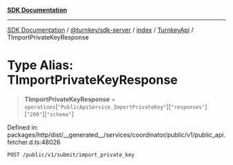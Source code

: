 [**SDK Documentation**](../../../../../../README.mdx)

***

[SDK Documentation](../../../../../../packages.mdx) / [@turnkey/sdk-server](../../../../README.mdx) / [index](../../../README.mdx) / [TurnkeyApi](../README.mdx) / TImportPrivateKeyResponse

# Type Alias: TImportPrivateKeyResponse

> **TImportPrivateKeyResponse** = `operations`\[`"PublicApiService_ImportPrivateKey"`\]\[`"responses"`\]\[`"200"`\]\[`"schema"`\]

Defined in: packages/http/dist/\_\_generated\_\_/services/coordinator/public/v1/public\_api.fetcher.d.ts:48026

`POST /public/v1/submit/import_private_key`
